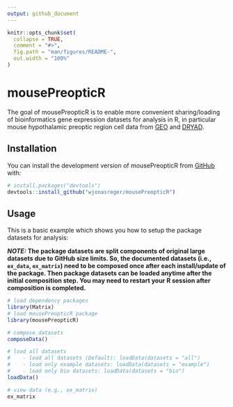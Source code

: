 ```yaml
---
output: github_document
---
```


<!-- README.md is generated from README.Rmd. Please edit that file -->

```r
knitr::opts_chunk$set(
  collapse = TRUE,
  comment = "#>",
  fig.path = "man/figures/README-",
  out.width = "100%"
)
```

# mousePreopticR

<!-- badges: start -->
<!-- badges: end -->

The goal of mousePreopticR is to enable more convenient sharing/loading of bioinformatics gene expression datasets for analysis in R, in particular mouse hypothalamic preoptic region cell data from [GEO](https://www.ncbi.nlm.nih.gov/geo/query/acc.cgi?acc=GSE113576) and [DRYAD](https://datadryad.org/stash/dataset/doi:10.5061/dryad.8t8s248).

## Installation

You can install the development version of mousePreopticR from [GitHub](https://github.com/) with:

``` r
# install.packages("devtools")
devtools::install_github("wjonasreger/mousePreopticR")
```

## Usage

This is a basic example which shows you how to setup the package datasets for analysis:

***NOTE:* The package datasets are split components of original large datasets due to GitHub size limits. So, the documented datasets (i.e., `ex_data`, `ex_matrix`) need to be composed once after each install/update of the package. Then package datasets can be loaded anytime after the initial composition step. You may need to restart your R session after composition is completed.**

```r
# load dependency packages
library(Matrix)
# load mousePreopticR package
library(mousePreopticR)

# compose datasets
composeData()

# load all datasets
#    - load all datasets (Default): loadData(datasets = "all")
#    - load only example datasets: loadData(datasets = "example")
#    - load only bio datasets: loadData(datasets = "bio")
loadData()

# view data (e.g., ex_matrix)
ex_matrix
```

